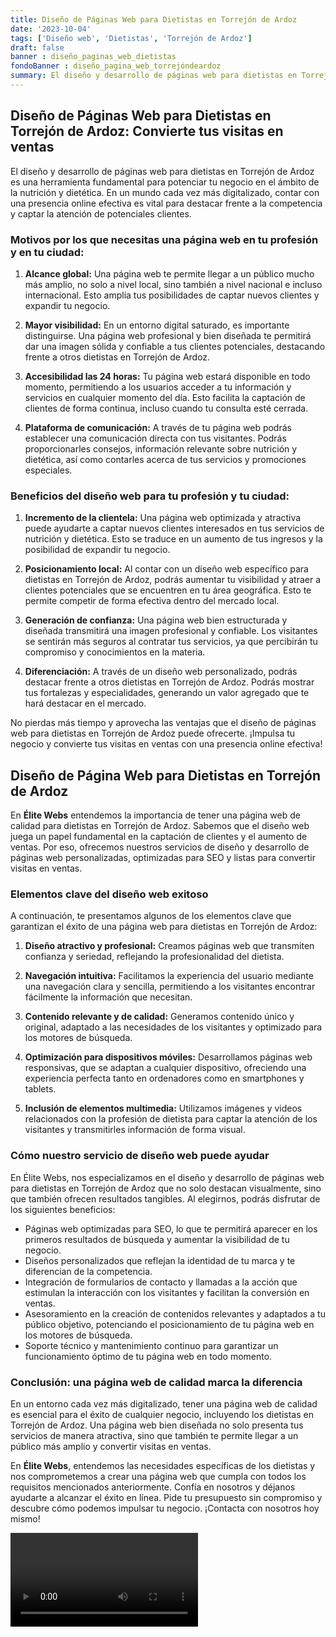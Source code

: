 ```yaml
---
title: Diseño de Páginas Web para Dietistas en Torrejón de Ardoz
date: '2023-10-04'
tags: ['Diseño web', 'Dietistas', 'Torrejón de Ardoz']
draft: false
banner : diseño_paginas_web_dietistas
fondoBanner : diseño_pagina_web_torrejóndeardoz
summary: El diseño y desarrollo de páginas web para dietistas en Torrejón de Ardoz es una herramienta fundamental para potenciar tu negocio en el ámbito de la nutrición y dietética. En un mundo cada vez más digitalizado, contar con una presencia online efectiva es vital para destacar frente a la competencia y captar la atención de potenciales clientes.
---
```


## Diseño de Páginas Web para Dietistas en Torrejón de Ardoz: Convierte tus visitas en ventas

El diseño y desarrollo de páginas web para dietistas en Torrejón de Ardoz es una herramienta fundamental para potenciar tu negocio en el ámbito de la nutrición y dietética. En un mundo cada vez más digitalizado, contar con una presencia online efectiva es vital para destacar frente a la competencia y captar la atención de potenciales clientes.

### Motivos por los que necesitas una página web en tu profesión y en tu ciudad:

1. **Alcance global:** Una página web te permite llegar a un público mucho más amplio, no solo a nivel local, sino también a nivel nacional e incluso internacional. Esto amplía tus posibilidades de captar nuevos clientes y expandir tu negocio.

2. **Mayor visibilidad:** En un entorno digital saturado, es importante distinguirse. Una página web profesional y bien diseñada te permitirá dar una imagen sólida y confiable a tus clientes potenciales, destacando frente a otros dietistas en Torrejón de Ardoz.

3. **Accesibilidad las 24 horas:** Tu página web estará disponible en todo momento, permitiendo a los usuarios acceder a tu información y servicios en cualquier momento del día. Esto facilita la captación de clientes de forma continua, incluso cuando tu consulta esté cerrada.

4. **Plataforma de comunicación:** A través de tu página web podrás establecer una comunicación directa con tus visitantes. Podrás proporcionarles consejos, información relevante sobre nutrición y dietética, así como contarles acerca de tus servicios y promociones especiales.

### Beneficios del diseño web para tu profesión y tu ciudad:

1. **Incremento de la clientela:** Una página web optimizada y atractiva puede ayudarte a captar nuevos clientes interesados en tus servicios de nutrición y dietética. Esto se traduce en un aumento de tus ingresos y la posibilidad de expandir tu negocio.

2. **Posicionamiento local:** Al contar con un diseño web específico para dietistas en Torrejón de Ardoz, podrás aumentar tu visibilidad y atraer a clientes potenciales que se encuentren en tu área geográfica. Esto te permite competir de forma efectiva dentro del mercado local.

3. **Generación de confianza:** Una página web bien estructurada y diseñada transmitirá una imagen profesional y confiable. Los visitantes se sentirán más seguros al contratar tus servicios, ya que percibirán tu compromiso y conocimientos en la materia.

4. **Diferenciación:** A través de un diseño web personalizado, podrás destacar frente a otros dietistas en Torrejón de Ardoz. Podrás mostrar tus fortalezas y especialidades, generando un valor agregado que te hará destacar en el mercado.

No pierdas más tiempo y aprovecha las ventajas que el diseño de páginas web para dietistas en Torrejón de Ardoz puede ofrecerte. ¡Impulsa tu negocio y convierte tus visitas en ventas con una presencia online efectiva!

<GifSeo />

<Cta />

## Diseño de Página Web para Dietistas en Torrejón de Ardoz

En **Élite Webs** entendemos la importancia de tener una página web de calidad para dietistas en Torrejón de Ardoz. Sabemos que el diseño web juega un papel fundamental en la captación de clientes y el aumento de ventas. Por eso, ofrecemos nuestros servicios de diseño y desarrollo de páginas web personalizadas, optimizadas para SEO y listas para convertir visitas en ventas.

### Elementos clave del diseño web exitoso

A continuación, te presentamos algunos de los elementos clave que garantizan el éxito de una página web para dietistas en Torrejón de Ardoz:

1. **Diseño atractivo y profesional:** Creamos páginas web que transmiten confianza y seriedad, reflejando la profesionalidad del dietista.

2. **Navegación intuitiva:** Facilitamos la experiencia del usuario mediante una navegación clara y sencilla, permitiendo a los visitantes encontrar fácilmente la información que necesitan.

3. **Contenido relevante y de calidad:** Generamos contenido único y original, adaptado a las necesidades de los visitantes y optimizado para los motores de búsqueda.

4. **Optimización para dispositivos móviles:** Desarrollamos páginas web responsivas, que se adaptan a cualquier dispositivo, ofreciendo una experiencia perfecta tanto en ordenadores como en smartphones y tablets.

5. **Inclusión de elementos multimedia:** Utilizamos imágenes y videos relacionados con la profesión de dietista para captar la atención de los visitantes y transmitirles información de forma visual.

### Cómo nuestro servicio de diseño web puede ayudar

En Élite Webs, nos especializamos en el diseño y desarrollo de páginas web para dietistas en Torrejón de Ardoz que no solo destacan visualmente, sino que también ofrecen resultados tangibles. Al elegirnos, podrás disfrutar de los siguientes beneficios:

- Páginas web optimizadas para SEO, lo que te permitirá aparecer en los primeros resultados de búsqueda y aumentar la visibilidad de tu negocio.
- Diseños personalizados que reflejan la identidad de tu marca y te diferencian de la competencia.
- Integración de formularios de contacto y llamadas a la acción que estimulan la interacción con los visitantes y facilitan la conversión en ventas.
- Asesoramiento en la creación de contenidos relevantes y adaptados a tu público objetivo, potenciando el posicionamiento de tu página web en los motores de búsqueda.
- Soporte técnico y mantenimiento continuo para garantizar un funcionamiento óptimo de tu página web en todo momento.

### Conclusión: una página web de calidad marca la diferencia

En un entorno cada vez más digitalizado, tener una página web de calidad es esencial para el éxito de cualquier negocio, incluyendo los dietistas en Torrejón de Ardoz. Una página web bien diseñada no solo presenta tus servicios de manera atractiva, sino que también te permite llegar a un público más amplio y convertir visitas en ventas.

En **Élite Webs**, entendemos las necesidades específicas de los dietistas y nos comprometemos a crear una página web que cumpla con todos los requisitos mencionados anteriormente. Confía en nosotros y déjanos ayudarte a alcanzar el éxito en línea. Pide tu presupuesto sin compromiso y descubre cómo podemos impulsar tu negocio. ¡Contacta con nosotros hoy mismo!

<Video />

<CtaBot job='Dietistas' city='Torrejón de Ardoz'/>

<Gmaps query='Torrejón de Ardoz+españa+maps' />